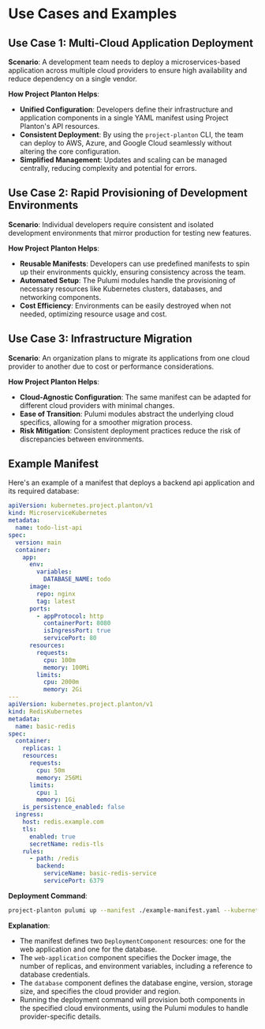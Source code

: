 # Use Cases and Examples

## Use Case 1: Multi-Cloud Application Deployment

**Scenario**: A development team needs to deploy a microservices-based application across multiple cloud providers to
ensure high availability and reduce dependency on a single vendor.

**How Project Planton Helps**:

- **Unified Configuration**: Developers define their infrastructure and application components in a single YAML manifest
using Project Planton's API resources.
- **Consistent Deployment**: By using the `project-planton` CLI, the team can deploy to AWS, Azure, and Google Cloud
seamlessly without altering the core configuration.
- **Simplified Management**: Updates and scaling can be managed centrally, reducing complexity and potential for errors.

## Use Case 2: Rapid Provisioning of Development Environments

**Scenario**: Individual developers require consistent and isolated development environments that mirror production for
testing new features.

**How Project Planton Helps**:

- **Reusable Manifests**: Developers can use predefined manifests to spin up their environments quickly, ensuring
consistency across the team.
- **Automated Setup**: The Pulumi modules handle the provisioning of necessary resources like Kubernetes clusters,
databases, and networking components.
- **Cost Efficiency**: Environments can be easily destroyed when not needed, optimizing resource usage and cost.

## Use Case 3: Infrastructure Migration

**Scenario**: An organization plans to migrate its applications from one cloud provider to another due to cost or
performance considerations.

**How Project Planton Helps**:

- **Cloud-Agnostic Configuration**: The same manifest can be adapted for different cloud providers with minimal changes.
- **Ease of Transition**: Pulumi modules abstract the underlying cloud specifics, allowing for a smoother migration
process.
- **Risk Mitigation**: Consistent deployment practices reduce the risk of discrepancies between environments.

## Example Manifest

Here's an example of a manifest that deploys a backend api application and its required database:

```yaml
apiVersion: kubernetes.project.planton/v1
kind: MicroserviceKubernetes
metadata:
  name: todo-list-api
spec:
  version: main
  container:
    app:
      env:
        variables:
          DATABASE_NAME: todo
      image:
        repo: nginx
        tag: latest
      ports:
        - appProtocol: http
          containerPort: 8080
          isIngressPort: true
          servicePort: 80
      resources:
        requests:
          cpu: 100m
          memory: 100Mi
        limits:
          cpu: 2000m
          memory: 2Gi
---
apiVersion: kubernetes.project.planton/v1
kind: RedisKubernetes
metadata:
  name: basic-redis
spec:
  container:
    replicas: 1
    resources:
      requests:
        cpu: 50m
        memory: 256Mi
      limits:
        cpu: 1
        memory: 1Gi
    is_persistence_enabled: false
  ingress:
    host: redis.example.com
    tls:
      enabled: true
      secretName: redis-tls
    rules:
      - path: /redis
        backend:
          serviceName: basic-redis-service
          servicePort: 6379
```

**Deployment Command**:

```bash
project-planton pulumi up --manifest ./example-manifest.yaml --kubernetes-cluster ./k8s-cluster.yaml
```

**Explanation**:

- The manifest defines two `DeploymentComponent` resources: one for the web application and one for the database.
- The `web-application` component specifies the Docker image, the number of replicas, and environment variables,
including a reference to database credentials.
- The `database` component defines the database engine, version, storage size, and specifies the cloud provider and
region.
- Running the deployment command will provision both components in the specified cloud environments, using the Pulumi
modules to handle provider-specific details.
